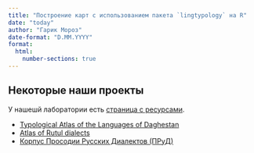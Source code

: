 ```yaml
---
title: "Построение карт с использованием пакета `lingtypology` на R"
date: "today"
author: "Гарик Мороз"
date-format: "D.MM.YYYY"
format:
  html:
    number-sections: true
---
```


## Некоторые наши проекты

У нашешй лаборатории есть [страница с ресурсами](http://lingconlab.ru/).

- [Typological Atlas of the Languages of Daghestan](http://lingconlab.ru/dagatlas/)
- [Atlas of Rutul dialects](https://lingconlab.github.io/rutul_dialectology/)
- [Корпус Просодии Русских Диалектов (ПРуД)](https://lingconlab.github.io/PRuD/)
